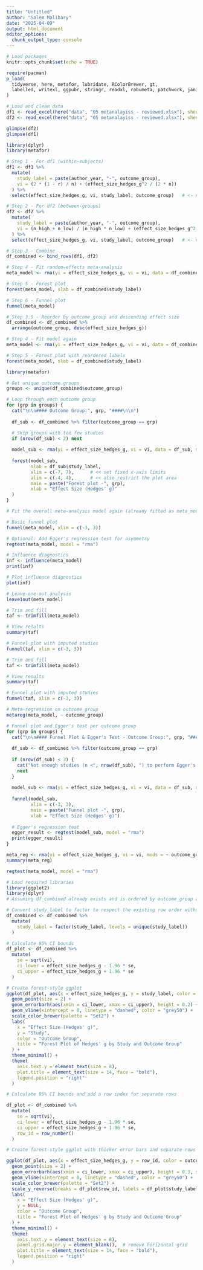 ```yaml
---
title: "Untitled"
author: "Salem Malibary"
date: "2025-04-09"
output: html_document
editor_options: 
  chunk_output_type: console
---
```


```r
# Load packages
knitr::opts_chunk$set(echo = TRUE)

require(pacman)
p_load(
  tidyverse, here, metafor, lubridate, RColorBrewer, gt,
  labelled, writexl, ggpubr, stringr, readxl, robumeta, patchwork, janitor
)
```


```r
# Load and clean data
df1 <- read_excel(here("data", "05 metanalayiss - reviewed.xlsx"), sheet = 2) %>% janitor::clean_names()
df2 <- read_excel(here("data", "05 metanalayiss - reviewed.xlsx"), sheet = 3) %>% janitor::clean_names()
```

```r
glimpse(df2)
glimpse(df1)
```

```r
library(dplyr)
library(metafor)

# Step 1 - For df1 (within-subjects)
df1 <- df1 %>%
  mutate(
    study_label = paste(author_year, "-", outcome_group),
    vi = (2 * (1 - r) / n) + (effect_size_hedges_g^2 / (2 * n))
  ) %>%
  select(effect_size_hedges_g, vi, study_label, outcome_group)   # <- no meta_design

# Step 2 - For df2 (between-groups)
df2 <- df2 %>%
  mutate(
    study_label = paste(author_year, "-", outcome_group),
    vi = (n_high + n_low) / (n_high * n_low) + (effect_size_hedges_g^2 / (2 * (n_high + n_low)))
  ) %>%
  select(effect_size_hedges_g, vi, study_label, outcome_group)   # <- no meta_design

# Step 3 - Combine
df_combined <- bind_rows(df1, df2)

# Step 4 - Fit random-effects meta-analysis
meta_model <- rma(yi = effect_size_hedges_g, vi = vi, data = df_combined, method = "REML")

# Step 5 - Forest plot
forest(meta_model, slab = df_combined$study_label)

# Step 6 - Funnel plot
funnel(meta_model)


```

```r
# Step 3.5 - Reorder by outcome_group and descending effect size
df_combined <- df_combined %>%
  arrange(outcome_group, desc(effect_size_hedges_g))

```

```r
# Step 4 - Fit model again
meta_model <- rma(yi = effect_size_hedges_g, vi = vi, data = df_combined, method = "REML")

# Step 5 - Forest plot with reordered labels
forest(meta_model, slab = df_combined$study_label)

```

```r
library(metafor)

# Get unique outcome groups
groups <- unique(df_combined$outcome_group)

# Loop through each outcome group
for (grp in groups) {
  cat("\n\n#### Outcome Group:", grp, "####\n\n")
  
  df_sub <- df_combined %>% filter(outcome_group == grp)

  # Skip groups with too few studies
  if (nrow(df_sub) < 2) next
  
  model_sub <- rma(yi = effect_size_hedges_g, vi = vi, data = df_sub, method = "REML")
  
  forest(model_sub, 
         slab = df_sub$study_label, 
         xlim = c(-7, 7),      # << set fixed x-axis limits
         alim = c(-4, 4),      # << also restrict the plot area
         main = paste("Forest plot -", grp),
         xlab = "Effect Size (Hedges' g)"
  )
}

```

```r
# Fit the overall meta-analysis model again (already fitted as meta_model)

# Basic funnel plot
funnel(meta_model, xlim = c(-3, 3))

# Optional: Add Egger's regression test for asymmetry
regtest(meta_model, model = "rma")

```

```r
# Influence diagnostics
inf <- influence(meta_model)
print(inf)

# Plot influence diagnostics
plot(inf)

```

```r
# Leave-one-out analysis
leave1out(meta_model)

```


```r
# Trim and fill
taf <- trimfill(meta_model)

# View results
summary(taf)

# Funnel plot with imputed studies
funnel(taf, xlim = c(-3, 3))


```

```r
# Trim and fill
taf <- trimfill(meta_model)

# View results
summary(taf)

# Funnel plot with imputed studies
funnel(taf, xlim = c(-3, 3))

```



```r
# Meta-regression on outcome_group
metareg(meta_model, ~ outcome_group)

```

```r
# Funnel plot and Egger's test per outcome group
for (grp in groups) {
  cat("\n\n#### Funnel Plot & Egger's Test - Outcome Group:", grp, "####\n\n")
  
  df_sub <- df_combined %>% filter(outcome_group == grp)
  
  if (nrow(df_sub) < 3) {
    cat("Not enough studies (n <", nrow(df_sub), ") to perform Egger's test.\n")
    next
  }
  
  model_sub <- rma(yi = effect_size_hedges_g, vi = vi, data = df_sub, method = "REML")
  
  funnel(model_sub, 
         xlim = c(-3, 3), 
         main = paste("Funnel plot -", grp),
         xlab = "Effect Size (Hedges' g)")
  
  # Egger's regression test
  egger_result <- regtest(model_sub, model = "rma")
  print(egger_result)
}

```


```r
meta_reg <- rma(yi = effect_size_hedges_g, vi = vi, mods = ~ outcome_group, data = df_combined, method = "REML")
summary(meta_reg)
```

```r
regtest(meta_model, model = "rma")

```


```r
# Load required libraries
library(ggplot2)
library(dplyr)
# Assuming df_combined already exists and is ordered by outcome_group and descending effect size

# Convert study_label to factor to respect the existing row order without duplicates
df_combined <- df_combined %>%
  mutate(
    study_label = factor(study_label, levels = unique(study_label))
  )

# Calculate 95% CI bounds
df_plot <- df_combined %>%
  mutate(
    se = sqrt(vi),
    ci_lower = effect_size_hedges_g - 1.96 * se,
    ci_upper = effect_size_hedges_g + 1.96 * se
  )

# Create forest-style ggplot
ggplot(df_plot, aes(x = effect_size_hedges_g, y = study_label, color = outcome_group)) +
  geom_point(size = 2) +
  geom_errorbarh(aes(xmin = ci_lower, xmax = ci_upper), height = 0.2) +
  geom_vline(xintercept = 0, linetype = "dashed", color = "grey50") +
  scale_color_brewer(palette = "Set2") +
  labs(
    x = "Effect Size (Hedges' g)",
    y = "Study",
    color = "Outcome Group",
    title = "Forest Plot of Hedges' g by Study and Outcome Group"
  ) +
  theme_minimal() +
  theme(
    axis.text.y = element_text(size = 8),
    plot.title = element_text(size = 14, face = "bold"),
    legend.position = "right"
  )
```

```r
# Calculate 95% CI bounds and add a row index for separate rows

df_plot <- df_combined %>%
  mutate(
    se = sqrt(vi),
    ci_lower = effect_size_hedges_g - 1.96 * se,
    ci_upper = effect_size_hedges_g + 1.96 * se,
    row_id = row_number()
  )

# Create forest-style ggplot with thicker error bars and separate rows

ggplot(df_plot, aes(x = effect_size_hedges_g, y = row_id, color = outcome_group)) +
  geom_point(size = 2) +
  geom_errorbarh(aes(xmin = ci_lower, xmax = ci_upper), height = 0.3, size = 0.8) +  # thicker bars
  geom_vline(xintercept = 0, linetype = "dashed", color = "grey50") +
  scale_color_brewer(palette = "Set2") +
  scale_y_reverse(breaks = df_plot$row_id, labels = df_plot$study_label) +
  labs(
    x = "Effect Size (Hedges' g)",
    y = NULL,
    color = "Outcome Group",
    title = "Forest Plot of Hedges' g by Study and Outcome Group"
  ) +
  theme_minimal() +
  theme(
    axis.text.y = element_text(size = 8),
    panel.grid.major.y = element_blank(),  # remove horizontal grid
    plot.title = element_text(size = 14, face = "bold"),
    legend.position = "right"
  )
```


